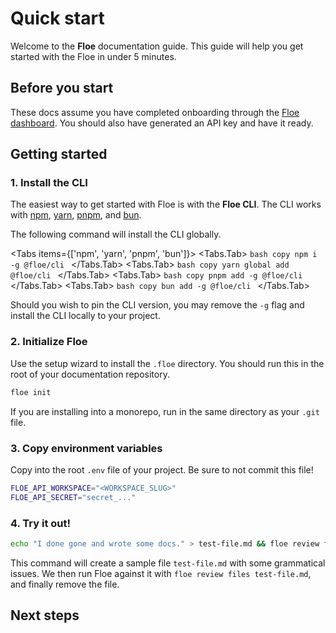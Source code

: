 
# Quick start
Welcome to the **Floe** documentation guide. This guide will help you get
started with the Floe in under 5 minutes.

## Before you start
These docs assume you have completed onboarding through the [Floe
dashboard](https://app.floe.dev). You should also have generated an API key and have it ready.

## Getting started

### 1. Install the CLI
The easiest way to get started with Floe is with the **Floe CLI**. The CLI works
with [npm](https://www.npmjs.com/),
[yarn](https://classic.yarnpkg.com/lang/en/), [pnpm](https://pnpm.io/), and
[bun](https://bun.sh/).

The following command will install the CLI globally.

<Tabs items={['npm', 'yarn', 'pnpm', 'bun']}>
  <Tabs.Tab>
    ```bash copy
    npm i -g @floe/cli
    ```
  </Tabs.Tab>
  <Tabs.Tab>
    ```bash copy
    yarn global add @floe/cli
    ```
  </Tabs.Tab>
  <Tabs.Tab>
    ```bash copy
    pnpm add -g @floe/cli
    ```
  </Tabs.Tab>
  <Tabs.Tab>
    ```bash copy
    bun add -g @floe/cli
    ```
  </Tabs.Tab>
</Tabs>

<Callout emoji="💡"> Should you wish to pin the CLI version, you may remove the
  `-g` flag and install the CLI locally to your project.</Callout>

  ### 2. Initialize Floe
  Use the setup wizard to install the `.floe` directory. You should run this in the root of your documentation repository.

  ```bash copy
  floe init
  ```
  <Callout emoji="💡"> If you are installing into a monorepo, run in the same directory as your `.git` file.</Callout>

  ### 3. Copy environment variables
  Copy into the root `.env` file of your project. Be sure to not commit this file!

  ```bash copy filename=".env"
  FLOE_API_WORKSPACE="<WORKSPACE_SLUG>"
  FLOE_API_SECRET="secret_..."
  ```

  ### 4. Try it out!
  ```bash copy
  echo "I done gone and wrote some docs." > test-file.md && floe review files test-file.md && rm test-file.md
  ```

  This command will create a sample file `test-file.md` with some grammatical
  issues. We then run Floe against it with `floe review files test-file.md`, and
  finally remove the file.

  ## Next steps


